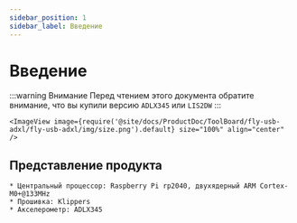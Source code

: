 ```yaml
---
sidebar_position: 1
sidebar_label: Введение
---
```




# Введение

:::warning Внимание
Перед чтением этого документа обратите внимание, что вы купили версию `ADLX345` или `LIS2DW`
:::

    <ImageView image={require('@site/docs/ProductDoc/ToolBoard/fly-usb-adxl/fly-usb-adxl/img/size.png').default} size="100%" align="center" />

## Представление продукта

    * Центральный процессор: Raspberry Pi rp2040, двухядерный ARM Cortex-M0+@133MHz
    * Прошивка: Klippers
    * Акселерометр: ADLX345